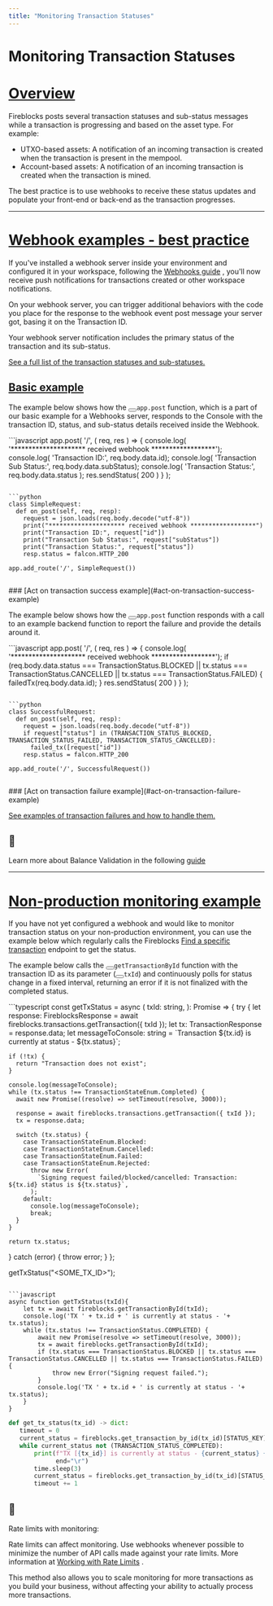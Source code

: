 ```yaml
---
title: "Monitoring Transaction Statuses"
---
```

  
  # Monitoring Transaction Statuses

# [Overview](#overview)

Fireblocks posts several transaction statuses and sub-status messages while a transaction is progressing and based on the asset type. For example:

*   UTXO-based assets: A notification of an incoming transaction is created when the transaction is present in the mempool.
*   Account-based assets: A notification of an incoming transaction is created when the transaction is mined.

The best practice is to use webhooks to receive these status updates and populate your front-end or back-end as the transaction progresses.

  

* * *

  
# [Webhook examples - best practice](#webhook-examples---best-practice)

If you've installed a webhook server inside your environment and configured it in your workspace, following the [Webhooks guide](/reference/configure-webhook-urls) , you'll now receive push notifications for transactions created or other workspace notifications.

On your webhook server, you can trigger additional behaviors with the code you place for the response to the webhook event post message your server got, basing it on the Transaction ID.

Your webhook server notification includes the primary status of the transaction and its sub-status.

[See a full list of the transaction statuses and sub-statuses.](/reference/statuses)

  
## [Basic example](#basic-example)

The example below shows how the <button aria-label="Copy Code" class="rdmd-code-copy fa"></button><code class="rdmd-code lang- theme-light" data-lang="" name="" tabindex="0">app.post</code> function, which is a part of our basic example for a Webhooks server, responds to the Console with the transaction ID, status, and sub-status details received inside the Webhook.

<CodeGroup>
```javascript
app.post( '/', ( req, res ) => {
    console.log( '********************* received webhook ******************');
    console.log( 'Transaction ID:', req.body.data.id);
    console.log( 'Transaction Sub Status:', req.body.data.subStatus);
    console.log( 'Transaction Status:', req.body.data.status );
    res.sendStatus( 200 )
} );

```

```python
class SimpleRequest:
  def on_post(self, req, resp):
    request = json.loads(req.body.decode("utf-8"))
    print("********************* received webhook ******************")
    print("Transaction ID:", request["id"])
    print("Transaction Sub Status:", request["subStatus"])
    print("Transaction Status:", request["status"])
    resp.status = falcon.HTTP_200
    
app.add_route('/', SimpleRequest())


```
</CodeGroup>  
### [Act on transaction success example](#act-on-transaction-success-example)

The example below shows how the <button aria-label="Copy Code" class="rdmd-code-copy fa"></button><code class="rdmd-code lang- theme-light" data-lang="" name="" tabindex="0">app.post</code> function responds with a call to an example backend function to report the failure and provide the details around it.

<CodeGroup>
```javascript
app.post( '/', ( req, res ) => {
    console.log( '********************* received webhook ******************');
		 if (req.body.data.status === TransactionStatus.BLOCKED || tx.status === TransactionStatus.CANCELLED || tx.status === TransactionStatus.FAILED) {
            failedTx(req.body.data.id);
     }
    res.sendStatus( 200 )
} );

```

```python
class SuccessfulRequest:
  def on_post(self, req, resp):
    request = json.loads(req.body.decode("utf-8"))
    if request["status"] in (TRANSACTION_STATUS_BLOCKED, TRANSACTION_STATUS_FAILED, TRANSACTION_STATUS_CANCELLED):
      failed_tx([request["id"])
    resp.status = falcon.HTTP_200
    
app.add_route('/', SuccessfulRequest())


```
</CodeGroup>  
### [Act on transaction failure example](#act-on-transaction-failure-example)

[See examples of transaction failures and how to handle them.](/reference/api-error-codes)

  
<Info>

## 📘

Learn more about Balance Validation in the following [guide](/docs/validate-balances)



</Info>

* * *

  
# [Non-production monitoring example](#non-production-monitoring-example)

If you have not yet configured a webhook and would like to monitor transaction status on your non-production environment, you can use the example below which regularly calls the Fireblocks [Find a specific transaction](/reference/get_transactions-txid) endpoint to get the status.

The example below calls the <button aria-label="Copy Code" class="rdmd-code-copy fa"></button><code class="rdmd-code lang- theme-light" data-lang="" name="" tabindex="0">getTransactionById</code> function with the transaction ID as its parameter (<button aria-label="Copy Code" class="rdmd-code-copy fa"></button><code class="rdmd-code lang- theme-light" data-lang="" name="" tabindex="0">txId</code>) and continuously polls for status change in a fixed interval, returning an error if it is not finalized with the completed status.

<CodeGroup>
```typescript
const getTxStatus = async (
  txId: string,
): Promise<TransactionStateEnum | string> => {
  try {
    let response: FireblocksResponse<TransactionResponse> =
      await fireblocks.transactions.getTransaction({ txId });
    let tx: TransactionResponse = response.data;
    let messageToConsole: string = `Transaction ${tx.id} is currently at status - ${tx.status}`;

    if (!tx) {
      return "Transaction does not exist";
    }

    console.log(messageToConsole);
    while (tx.status !== TransactionStateEnum.Completed) {
      await new Promise((resolve) => setTimeout(resolve, 3000));

      response = await fireblocks.transactions.getTransaction({ txId });
      tx = response.data;

      switch (tx.status) {
        case TransactionStateEnum.Blocked:
        case TransactionStateEnum.Cancelled:
        case TransactionStateEnum.Failed:
        case TransactionStateEnum.Rejected:
          throw new Error(
            `Signing request failed/blocked/cancelled: Transaction: ${tx.id} status is ${tx.status}`,
          );
        default:
          console.log(messageToConsole);
          break;
      }
    }

    return tx.status;
  } catch (error) {
    throw error;
  }
};

getTxStatus("<SOME_TX_ID>");


```

```javascript
async function getTxStatus(txId){
    let tx = await fireblocks.getTransactionById(txId);
    console.log('TX ' + tx.id + ' is currently at status - '+ tx.status);
    while (tx.status !== TransactionStatus.COMPLETED) {
        await new Promise(resolve => setTimeout(resolve, 3000));
        tx = await fireblocks.getTransactionById(txId);
        if (tx.status === TransactionStatus.BLOCKED || tx.status === TransactionStatus.CANCELLED || tx.status === TransactionStatus.FAILED) {
            throw new Error("Signing request failed.");
        }
        console.log('TX ' + tx.id + ' is currently at status - '+ tx.status);
    }
}

```

```python
def get_tx_status(tx_id) -> dict:
   timeout = 0
   current_status = fireblocks.get_transaction_by_id(tx_id)[STATUS_KEY]
   while current_status not (TRANSACTION_STATUS_COMPLETED):
       print(f"TX [{tx_id}] is currently at status - {current_status} {'.' * (timeout % 3)}                ",
             end="\r")
       time.sleep(3)
       current_status = fireblocks.get_transaction_by_id(tx_id)[STATUS_KEY]
       timeout += 1


```
</CodeGroup><Warning>

## 🚧

Rate limits with monitoring:

Rate limits can affect monitoring. Use webhooks whenever possible to minimize the number of API calls made against your rate limits. More information at [Working with Rate Limits](/docs/rate-limits) .

This method also allows you to scale monitoring for more transactions as you build your business, without affecting your ability to actually process more transactions.

</Warning>